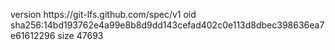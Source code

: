version https://git-lfs.github.com/spec/v1
oid sha256:14bd193762e4a99e8b8d9dd143cefad402c0e113d8dbec398636ea7e61612296
size 47693
